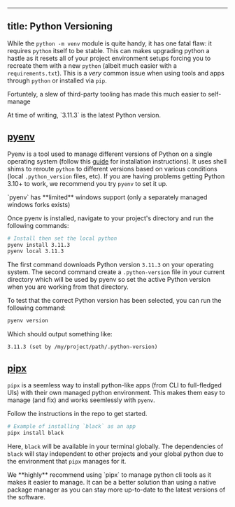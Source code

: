 
---
title: Python Versioning
---

While the `python -m venv` module is quite handy, it has one fatal flaw: it requires `python` itself to be stable. This can makes upgrading python a hastle as it resets all of your project environment setups forcing you to recreate them with a new `python` (albeit much easier with a `requirements.txt`). This is a *very* common issue when using tools and apps through `python` or installed via `pip`.

Fortuntely, a slew of third-party tooling has made this much easier to self-manage

<Callout type="info">
At time of writing, `3.11.3` is the latest Python version.

</Callout>

## [pyenv](https://github.com/pyenv/pyenv)

Pyenv is a tool used to manage different versions of Python on a single operating system (follow this [guide](https://github.com/pyenv/pyenv#installation) for installation instructions). It uses shell shims to reroute `python` to different versions based on various conditions (local `.python_version` files, etc). If you are having problems getting Python 3.10+ to work, we recommend you try `pyenv` to set it up.

<Callout type="warning">
`pyenv` has **limited** windows support (only a separately managed windows forks exists)

</Callout>

Once pyenv is installed, navigate to your project's directory and run the following commands:

```bash copy
# Install then set the local python
pyenv install 3.11.3
pyenv local 3.11.3
```

The first command downloads Python version `3.11.3` on your operating system. The second command create a `.python-version` file in your current directory which will be used by pyenv so set the active Python version when you are working from that directory.

To test that the correct Python version has been selected, you can run the following command:

```bash copy
pyenv version
```

Which should output something like:

```
3.11.3 (set by /my/project/path/.python-version)
```

## [pipx](https://github.com/pypa/pipx)

`pipx` is a seemless way to install python-like apps (from CLI to full-fledged UIs) with their own managed python environment. This makes them easy to manage (and fix) and works seemlessly with `pyenv`.

Follow the instructions in the repo to get started.

```bash copy
# Example of installing `black` as an app
pipx install black
```

Here, `black` will be available in your terminal globally. The dependencies of `black` will stay independent to other projects and your global python due to the environment that `pipx` manages for it.

<Callout type="info">
We **highly** recommend using `pipx` to manage python cli tools as it makes it easier to manage. It can be a better solution than using a native package manager as you can stay more up-to-date to the latest versions of the software.

</Callout>
